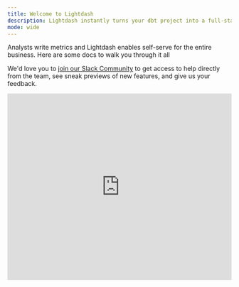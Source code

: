 ```yaml
---
title: Welcome to Lightdash
description: Lightdash instantly turns your dbt project into a full-stack BI platform.
mode: wide
---
```


Analysts write metrics and Lightdash enables self-serve for the entire business. Here are some docs to walk you through it all

We'd love you to [join our Slack Community](https://join.slack.com/t/lightdash-community/shared_invite/zt-2ehqnrvqt-LbCq7cUSFHAzEj_wMuxg4A) to get access to help directly from the team, see sneak previews of new features, and give us your feedback. <Icon icon="face-laugh" iconType="solid"/>

<iframe width="100%" height="420" src="https://www.loom.com/embed/c0805a236a994de397ac5142fdfe4b7f" frameborder="0" webkitallowfullscreen mozallowfullscreen allowfullscreen></iframe>
